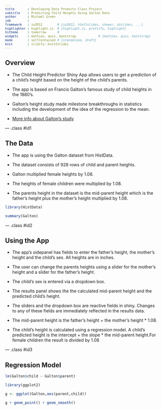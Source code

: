 ```yaml
---
title       : Developing Data Products Class Project
subtitle    : Predicting Child Heights Using Galton Data
author      : Michael Green
job         : 
framework   : io2012        # {io2012, html5slides, shower, dzslides, ...}
highlighter : highlight.js  # {highlight.js, prettify, highlight}
hitheme     : tomorrow      # 
widgets     : mathjax, quiz, bootstrap            # {mathjax, quiz, bootstrap}
mode        : selfcontained # {standalone, draft}
knit        : slidify::knit2slides
---
```





## Overview


- The Child Height Predictor Shiny App allows users to get a prediction of a child's height based on the height of the child's parents.


- The app is based on Francis Galton's famous study of child heights in the 1880's.


- Galton's height study made milestone breakthroughs
in statistics including the development of the idea of the regression to the mean.

- <a href="https://select-statistics.co.uk/blog/regression-to-the-mean-as-relevant-today-as-it-was-in-the-1900s">More info about Galton's study</a>

--- .class #id1

## The Data

- The app is using the Galton dataset from HistData.

- The dataset consists of 928 rows of child and parent heights.

- Galton multiplied female heights by 1.08. 

- The heights of female children were multiplied by 1.08.

- The parents height in the dataset is the mid-parent height which is the father's height plus the mother's height multiplied by 1.08.


<style type="text/css">

code.r{
  font-size: 12px;
}
pre {
  font-size: 12px
}
</style>

```r
library(HistData)

summary(Galton)

```

--- .class #id2


## Using the App
- The app's sidepanel has fields to enter the father's height, the mother's height and the child's sex. All heights are in inches.

- The user can change the parents heights using a slider for the mother's height and a slider for the father's height.

- The child's sex is entered via a dropdown box.

- The results panel shows the the calculated mid-parent height and the predicted child's height.

- The sliders and the dropdown box are reactive fields in shiny. Changes to any of these fields are immediately reflected in the results data.

- The mid-parent height is the father's height + the mother's height * 1.08.

- The child's height is calculated using a regression model. 
A child's predicted height is the intercept + the slope * the mid-parent height.For female children the result is divided by 1.08


--- .class #id3

<style type='text/css'>
img {
    max-height: 760px;
    max-width: 960px;
}
</style>

## Regression Model

```r
lm(Galton$child ~ Galton$parent)

```


```r
library(ggplot2)

g <- ggplot(Galton,aes(parent,child))

g + geom_point() + geom_smooth()


```


